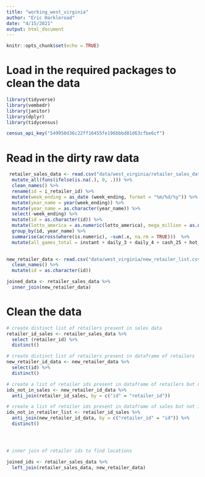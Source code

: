 ```yaml
---
title: "working_west_virginia"
author: "Eric Harkleroad"
date: "4/15/2021"
output: html_document
---
```


```r
knitr::opts_chunk$set(echo = TRUE)
```

# Load in the required packages to clean the data

```r
library(tidyverse)
library(vembedr)
library(janitor)
library(dplyr)
library(tidycensus)

census_api_key("549950d36c22ff16455fe196bbbd01d63cfbe6cf")

```

# Read in the dirty raw data

```r
 retailer_sales_data <- read.csv("data/west_virginia/retailer_sales_data.csv") %>%
  mutate_all(funs(ifelse(is.na(.), 0, .))) %>%
  clean_names() %>%
  rename(id = i_retailer_id) %>%
  mutate(week_ending = as_date (week_ending, format = "%m/%d/%y")) %>%
  mutate(year_name = year(week_ending)) %>%
  mutate(year_name = as.character(year_name)) %>%
  select(-week_ending) %>%
  mutate(id = as.character(id)) %>%
  mutate(lotto_america = as.numeric(lotto_america), mega_million = as.numeric(mega_million), mega_plier = as.numeric(mega_plier)) %>%
  group_by(id, year_name) %>%
  summarise(across(where(is.numeric), ~sum(.x, na.rm = TRUE)))  %>%
  mutate(all_games_total = instant + daily_3 + daily_4 + cash_25 + hot_lotto + sizzler + powerball + powerplay + mega_million + mega_plier + just_the_jackpot + lotto_america + all_star_bonus)
                                                                                      

new_retailer_data <- read.csv("data/west_virginia/new_retailer_list.csv") %>%
  clean_names() %>%
  mutate(id = as.character(id))

joined_data <- retailer_sales_data %>%
  inner_join(new_retailer_data)


```

# Clean the data

```r

# create distinct list of retailers present in sales data
retailer_id_sales <- retailer_sales_data %>%
  select (retailer_id) %>%
  distinct()

# create distinct list of retailers present in dataframe of retailers
new_retailer_id_data <- new_retailer_data %>%
  select(id) %>%
  distinct()

# create a list of retailer ids present in dataframe of retailers but not in sales
ids_not_in_sales <- new_retailer_id_data %>%
  anti_join(retailer_id_sales, by = c("id" = "retailer_id"))

# create a list of retailer ids present in dataframe of sales but not in retailers
ids_not_in_retailer_list <- retailer_id_sales %>%
  anti_join(new_retailer_id_data, by = c("retailer_id" = "id")) %>%
  distinct()




# inner join of retailer ids to find locations

joined_ids <- retailer_sales_data %>%
  left_join(retailer_sales_data, new_retailer_data)





```


